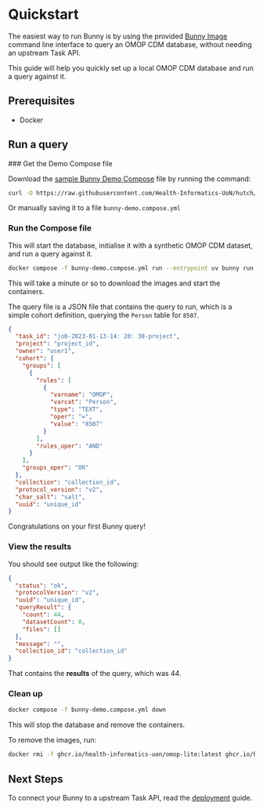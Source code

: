 
# Quickstart

The easiest way to run Bunny is by using the provided [Bunny Image](https://github.com/Health-Informatics-UoN/hutch-bunny/pkgs/container/hutch%2Fbunny) command line interface to query an OMOP CDM database, without needing an upstream Task API.

This guide will help you quickly set up a local OMOP CDM database and run a query against it.

## Prerequisites

- Docker

## Run a query

<Steps>
### Get the Demo Compose file

Download the [sample Bunny Demo Compose](https://raw.githubusercontent.com/Health-Informatics-UoN/hutch/refs/heads/main/samples/Bunny/bunny-demo.compose.yml) file by running the command:

```bash copy
curl -O https://raw.githubusercontent.com/Health-Informatics-UoN/hutch/refs/heads/main/samples/Bunny/bunny-demo.compose.yml
```

Or manually saving it to a file `bunny-demo.compose.yml`

### Run the Compose file

This will start the database, initialise it with a synthetic OMOP CDM dataset, and run a query against it.

```bash copy
docker compose -f bunny-demo.compose.yml run --entrypoint uv bunny run bunny --body tests/queries/availability.json
```

This will take a minute or so to download the images and start the containers.

The query file is a JSON file that contains the query to run, which is a simple cohort definition, querying the `Person` table for `8507`.

```json copy filename="availability.json"
{
  "task_id": "job-2023-01-13-14: 20: 38-project",
  "project": "project_id",
  "owner": "user1",
  "cohort": {
    "groups": [
      {
        "rules": [
          {
            "varname": "OMOP",
            "varcat": "Person",
            "type": "TEXT",
            "oper": "=",
            "value": "8507"
          }
        ],
        "rules_oper": "AND"
      }
    ],
    "groups_oper": "OR"
  },
  "collection": "collection_id",
  "protocol_version": "v2",
  "char_salt": "salt",
  "uuid": "unique_id"
}
```

<Callout emoji="🎉">Congratulations on your first Bunny query!</Callout>

### View the results

You should see output like the following:

```json
{
  "status": "ok",
  "protocolVersion": "v2",
  "uuid": "unique_id",
  "queryResult": {
    "count": 44,
    "datasetCount": 0,
    "files": []
  },
  "message": "",
  "collection_id": "collection_id"
}
```

That contains the **results** of the query, which was 44. 

### Clean up

```bash copy
docker compose -f bunny-demo.compose.yml down
```

This will stop the database and remove the containers.

To remove the images, run:

```bash copy
docker rmi -f ghcr.io/health-informatics-uon/omop-lite:latest ghcr.io/health-informatics-uon/hutch/bunny:edge
```

</Steps>

## Next Steps

To connect your Bunny to a upstream Task API, read the [deployment](deployment) guide.
